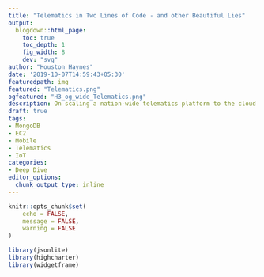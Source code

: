 ```yaml
---
title: "Telematics in Two Lines of Code - and other Beautiful Lies"
output:
  blogdown::html_page:
    toc: true
    toc_depth: 1
    fig_width: 8
    dev: "svg"
author: "Houston Haynes"
date: '2019-10-07T14:59:43+05:30'
featuredpath: img
featured: "Telematics.png"
ogfeatured: "H3_og_wide_Telematics.png"
description: On scaling a nation-wide telematics platform to the cloud
draft: true
tags:
- MongoDB
- EC2
- Mobile
- Telematics
- IoT
categories: 
- Deep Dive
editor_options: 
  chunk_output_type: inline
---
```

```r
knitr::opts_chunk$set(
	echo = FALSE,
	message = FALSE,
	warning = FALSE
)

library(jsonlite)
library(highcharter)
library(widgetframe)
```

